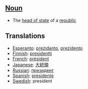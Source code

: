 ==[[Noun]]==

*The [[head of state]] of a [[republic]]

==Translations==

*[[Esperanto]]: [[prezidanto]], [[prezidento]]
*[[Finnish]]: [[presidentti]]
*[[French]]: [[président]]
*[[Japanese]]: [[大統領]]
*[[Russian]]: [[президент]]
*[[Spanish]]: [[presidente]]
*[[Swedish]]: president